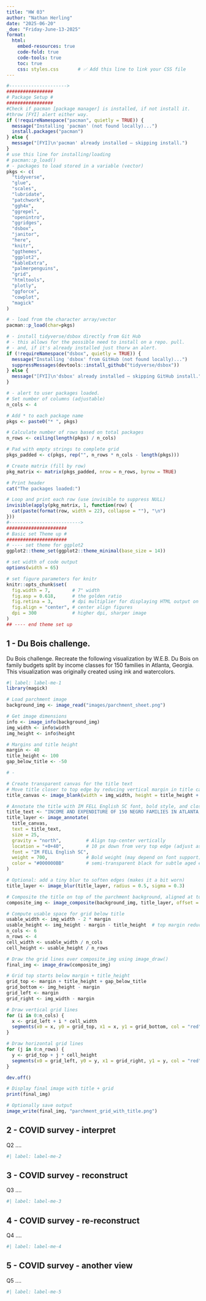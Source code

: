 ```yaml
---
title: "HW 03"
author: "Nathan Herling"
date: "2025-06-20"
_due: "Friday-June-13-2025"   
format:
  html:
    embed-resources: true
    code-fold: true
    code-tools: true
    toc: true
    css: styles.css       # ✅ Add this line to link your CSS file
---
```


```r
#--------------------->
#################
# Package Setup #
#################
#Check if pacman [package manager] is installed, if not install it.
#throw [FYI] alert either way.
if (!requireNamespace("pacman", quietly = TRUE)) {
  message("Installing 'pacman' (not found locally)...")
  install.packages("pacman")
} else {
  message("[FYI]\n'pacman' already installed — skipping install.")
}
# use this line for installing/loading
# pacman::p_load()
# - packages to load stored in a variable (vector)
pkgs <- c(
  "tidyverse",
  "glue",
  "scales",
  "lubridate",
  "patchwork",
  "ggh4x",
  "ggrepel",
  "openintro",
  "ggridges",
  "dsbox",
  "janitor",
  "here",
  "knitr",
  "ggthemes",
  "ggplot2",
  "kableExtra",
  "palmerpenguins",
  "grid",
  "htmltools",
  "plotly",
  "ggforce",
  "cowplot",
  "magick"
)

# - load from the character array/vector
pacman::p_load(char=pkgs)

# - install tidyverse/dsbox directly from Git Hub
# - this allows for the possible need to install on a repo. pull.
# - and, if it's already installed just thorw an alert.
if (!requireNamespace("dsbox", quietly = TRUE)) {
  message("Installing 'dsbox' from GitHub (not found locally)...")
  suppressMessages(devtools::install_github("tidyverse/dsbox"))
} else {
  message("[FYI]\n'dsbox' already installed — skipping GitHub install.")
}

# - alert to user packages loaded.
# Set number of columns (adjustable)
n_cols <- 4

# Add * to each package name
pkgs <- paste0("* ", pkgs)

# Calculate number of rows based on total packages
n_rows <- ceiling(length(pkgs) / n_cols)

# Pad with empty strings to complete grid
pkgs_padded <- c(pkgs, rep("", n_rows * n_cols - length(pkgs)))

# Create matrix (fill by row)
pkg_matrix <- matrix(pkgs_padded, nrow = n_rows, byrow = TRUE)

# Print header
cat("The packages loaded:")

# Loop and print each row (use invisible to suppress NULL)
invisible(apply(pkg_matrix, 1, function(row) {
  cat(paste(format(row, width = 22), collapse = ""), "\n")
}))
#-------------------------->
######################
# Basic set Theme up #
######################
# ---- set theme for ggplot2
ggplot2::theme_set(ggplot2::theme_minimal(base_size = 14))

# set width of code output
options(width = 65)

# set figure parameters for knitr
knitr::opts_chunk$set(
  fig.width = 7,        # 7" width
  fig.asp = 0.618,      # the golden ratio
  fig.retina = 3,       # dpi multiplier for displaying HTML output on retina
  fig.align = "center", # center align figures
  dpi = 300             # higher dpi, sharper image
)
## ---- end theme set up
```


## 1 - Du Bois challenge.
<div class="question-box">
Du Bois challenge. Recreate the following visualization by W.E.B. Du Bois on family budgets split by income classes for 150 families in Atlanta, Georgia. This visualization was originally created using ink and watercolors.
</div>

```r
#| label: label-me-1
library(magick)

# Load parchment image
background_img <- image_read("images/parchment_sheet.png")

# Get image dimensions
info <- image_info(background_img)
img_width <- info$width
img_height <- info$height

# Margins and title height
margin <- 40
title_height <- 100
gap_below_title <- -50

# -

# Create transparent canvas for the title text
# Move title closer to top edge by reducing vertical margin in title canvas height
title_canvas <- image_blank(width = img_width, height = title_height + margin, color = "none")

# Annotate the title with IM FELL English SC font, bold style, and closer to edge
title_text <- "INCOME AND EXPENDITURE OF 150 NEGRO FAMILIES IN ATLANTA,GA.,USA."
title_layer <- image_annotate(
  title_canvas,
  text = title_text,
  size = 25,
  gravity = "north",         # Align top-center vertically
  location = "+0+40",        # 10 px down from very top edge (adjust as needed)
  font = "IM FELL English SC",
  weight = 700,              # Bold weight (may depend on font support)
  color = "#000000BB"        # semi-transparent black for subtle aged effect
)

# Optional: add a tiny blur to soften edges (makes it a bit worn)
title_layer <- image_blur(title_layer, radius = 0.5, sigma = 0.3)

# Composite the title on top of the parchment background, aligned at top
composite_img <- image_composite(background_img, title_layer, offset = "+0+0")

# Compute usable space for grid below title
usable_width <- img_width - 2 * margin
usable_height <- img_height - margin - title_height  # top margin reduced to 'margin' only
n_cols <- 6
n_rows <- 4
cell_width <- usable_width / n_cols
cell_height <- usable_height / n_rows

# Draw the grid lines over composite_img using image_draw()
final_img <- image_draw(composite_img)

# Grid top starts below margin + title_height
grid_top <- margin + title_height + gap_below_title
grid_bottom <- img_height - margin
grid_left <- margin
grid_right <- img_width - margin

# Draw vertical grid lines
for (i in 0:n_cols) {
  x <- grid_left + i * cell_width
  segments(x0 = x, y0 = grid_top, x1 = x, y1 = grid_bottom, col = "red", lwd = 2)
}

# Draw horizontal grid lines
for (j in 0:n_rows) {
  y <- grid_top + j * cell_height
  segments(x0 = grid_left, y0 = y, x1 = grid_right, y1 = y, col = "red", lwd = 2)
}

dev.off()

# Display final image with title + grid
print(final_img)

# Optionally save output
image_write(final_img, "parchment_grid_with_title.png")


```

## 2 - COVID survey - interpret
<div class="question-box">
Q2 ....
</div>
```r
#| label: label-me-2

```

## 3 - COVID survey - reconstruct
<div class="question-box">
Q3 ....
</div>
```r
#| label: label-me-3

```

## 4 - COVID survey - re-reconstruct
<div class="question-box">
Q4 ....
</div>
```r
#| label: label-me-4

```

## 5 - COVID survey - another view
<div class="question-box">
Q5 ....
</div>
```r
#| label: label-me-5

```
